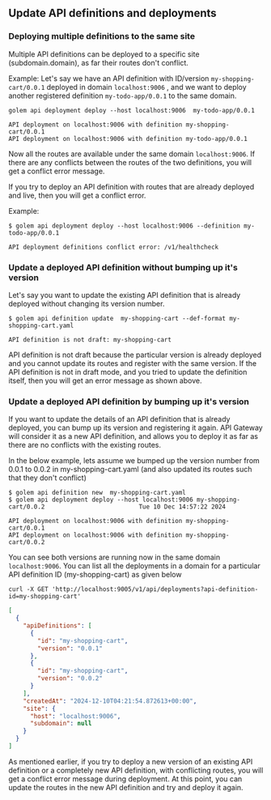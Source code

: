 ## Update API definitions and deployments

### Deploying multiple definitions to the same site

Multiple API definitions can be deployed to a specific site (subdomain.domain),
as far their routes don't conflict.

Example: Let's say we have an API definition with ID/version `my-shopping-cart/0.0.1` deployed in domain `localhost:9006` ,
and we want to deploy another registered definition `my-todo-app/0.0.1` to the same domain.

```shell copy
golem api deployment deploy --host localhost:9006  my-todo-app/0.0.1

API deployment on localhost:9006 with definition my-shopping-cart/0.0.1
API deployment on localhost:9006 with definition my-todo-app/0.0.1

```

Now all the routes are available under the same domain `localhost:9006`. If there are any conflicts between the
routes of the two definitions, you will get a conflict error message.

If you try to deploy an API definition with routes that are already deployed and live,
then you will get a conflict error.

Example:

```shell copy
$ golem api deployment deploy --host localhost:9006 --definition my-todo-app/0.0.1

API deployment definitions conflict error: /v1/healthcheck
```

### Update a deployed API definition without bumping up it's version

Let's say you want to update the existing API definition that is already deployed without changing its
version number.

```shell copy
$ golem api definition update  my-shopping-cart --def-format my-shopping-cart.yaml

API definition is not draft: my-shopping-cart
```

API definition is not draft because the particular version is already deployed and you cannot
update its routes and register with the same version. If the API definition is not in draft mode,
and you tried to update the definition itself, then you will get an error message as shown above.

### Update a deployed API definition by bumping up it's version

If you want to update the details of an API definition that is already deployed, you can bump up its version
and registering it again. API Gateway will consider it as a new API definition, and allows you to deploy it
as far as there are no conflicts with the existing routes.

In the below example, lets assume we bumped up the version number from 0.0.1 to 0.0.2 in my-shopping-cart.yaml
(and also updated its routes such that they don't conflict)

```shell copy
$ golem api definition new  my-shopping-cart.yaml
$ golem api deployment deploy --host localhost:9006 my-shopping-cart/0.0.2                          Tue 10 Dec 14:57:22 2024

API deployment on localhost:9006 with definition my-shopping-cart/0.0.1
API deployment on localhost:9006 with definition my-shopping-cart/0.0.2
```

You can see both versions are running now in the same domain `localhost:9006`.
You can list all the deployments in a domain for a particular API definition ID (my-shopping-cart) as given below

```shell copy
curl -X GET 'http://localhost:9005/v1/api/deployments?api-definition-id=my-shopping-cart'
```

```json
[
  {
    "apiDefinitions": [
      {
        "id": "my-shopping-cart",
        "version": "0.0.1"
      },
      {
        "id": "my-shopping-cart",
        "version": "0.0.2"
      }
    ],
    "createdAt": "2024-12-10T04:21:54.872613+00:00",
    "site": {
      "host": "localhost:9006",
      "subdomain": null
    }
  }
]
```

As mentioned earlier, if you try to deploy a new version of an existing API definition or a completely new API definition,
with conflicting routes, you will get a conflict error message during deployment.
At this point, you can update the routes in the new API definition and try and deploy it again.
